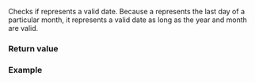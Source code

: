{{cpp/chrono/year_month_day_last/title|ok}}
{{cpp/chrono/year_month_day_last/navbar}}
{{ddcl|since=c++20|
constexpr bool ok() const noexcept;
}}

Checks if {{c|*this}} represents a valid date. Because a {{tt|year_month_day_last}} represents the last day of a particular month, it represents a valid date as long as the year and month are valid.

===Return value===
{{c|year().ok() &amp;&amp; month().ok()}}

===Example===
{{example
|code=
#include &lt;cassert&gt;
#include &lt;chrono&gt;
 
int main()
{
    auto ymdl{std::chrono::last/11/2020};
    assert(ymdl.ok());
    ymdl = std::chrono::year(2020)/std::chrono::month(13)/std::chrono::last;
    assert(not ymdl.ok());
}
}}

{{langlinks|de|es|ja|ru|zh}}